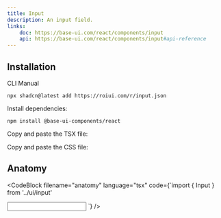 ```yaml
---
title: Input
description: An input field.
links:
    doc: https://base-ui.com/react/components/input
    api: https://base-ui.com/react/components/input#api-reference
---
```


<ComponentPreview name="input-demo" />

## Installation

<InstallationTabs>

<InstallationTabsList>
    <InstallationTabsTrigger value="cli">CLI</InstallationTabsTrigger>
    <InstallationTabsTrigger value="manual">Manual</InstallationTabsTrigger>
</InstallationTabsList>

<InstallationTabsContent value="cli">

```package-install
npx shadcn@latest add https://roiui.com/r/input.json
```

</InstallationTabsContent>

<InstallationTabsContent value="manual">

Install dependencies:

```package-install
npm install @base-ui-components/react
```

Copy and paste the TSX file:

<ComponentSource
    src="registry/brook/ui/input/input.tsx"
    title="components/ui/input.tsx"
    collapsible={true}
/>

Copy and paste the CSS file:

<ComponentSource
    src="registry/brook/ui/input/input.module.css"
    title="components/ui/input.module.css"
    language="css"
    collapsible={true}
/>

</InstallationTabsContent>

</InstallationTabs>

## Anatomy

<CodeBlock
filename="anatomy"
  language="tsx"
  code={`import { Input } from '../ui/input'

<Input />
`} />
